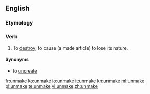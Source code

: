 ==English==

===Etymology===
{{prefix|un|make}}

===Verb===
{{en-verb|unmakes|unmaking|unmade|unmade}}

# {{context|transitive|euphemistic}} To [[destroy]]; to cause (a made article) to lose its nature.

====Synonyms====
* {{qualifier|euphemistic}} to [[uncreate]]

[[fr:unmake]]
[[ko:unmake]]
[[io:unmake]]
[[it:unmake]]
[[kn:unmake]]
[[ml:unmake]]
[[pl:unmake]]
[[te:unmake]]
[[vi:unmake]]
[[zh:unmake]]